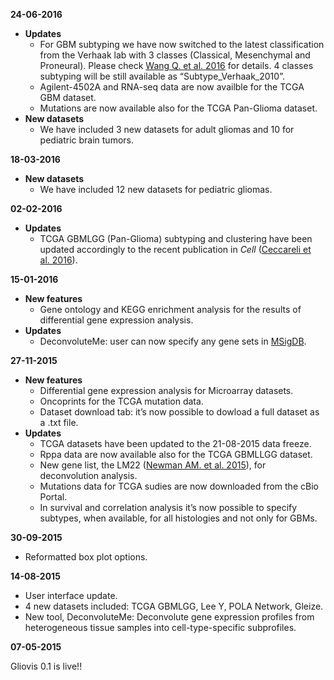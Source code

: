 **24-06-2016**  

* **Updates** 
  + For GBM subtyping we have now switched to the latest classification from the Verhaak lab with 3 classes (Classical, Mesenchymal and Proneural). Please check
[Wang Q. et al. 2016](http://biorxiv.org/content/early/2016/05/08/052076) for details. 4 classes subtyping will be still available as "Subtype_Verhaak_2010".  
  + Agilent-4502A and RNA-seq data are now availble for the TCGA GBM dataset.   
  + Mutations are now available also for the TCGA Pan-Glioma dataset.      

* **New datasets**   
  + We have included 3 new datasets for adult gliomas and 10 for pediatric brain tumors. 


**18-03-2016**  

* **New datasets**   
  + We have included 12 new datasets for pediatric gliomas.  

**02-02-2016**  

* **Updates**
  + TCGA GBMLGG (Pan-Glioma) subtyping and clustering have been updated accordingly to the recent publication in _Cell_ ([Ceccareli et al. 2016](http://www.ncbi.nlm.nih.gov/pubmed/26824661)).  


**15-01-2016**  

* **New features**  
  + Gene ontology and KEGG enrichment analysis for the results of differential gene expression analysis.  
  
* **Updates**
  + DeconvoluteMe: user can now specify any gene sets in [MSigDB](http://software.broadinstitute.org/gsea/msigdb/index.jsp).  
  

**27-11-2015**   

* **New features** 
  + Differential gene expression analysis for Microarray datasets.   
  + Oncoprints for the TCGA mutation data.   
  + Dataset download tab: it's now possible to dowload a full dataset as a .txt file.   
  
* **Updates** 
  + TCGA datasets have been updated to the 21-08-2015 data freeze.   
  + Rppa data are now available also for the TCGA GBMLLGG dataset.   
  + New gene list, the LM22 ([Newman AM. et al. 2015](www.ncbi.nlm.nih.gov/pubmed/25822800)), for deconvolution analysis.  
  + Mutations data for TCGA sudies are now downloaded from the cBio Portal. 
  + In survival and correlation analysis it's now possible to specify subtypes, when available, for all histologies and not only for GBMs.  

**30-09-2015**   

- Reformatted box plot options.  

**14-08-2015**   

- User interface update.  
- 4 new datasets included: TCGA GBMLGG, Lee Y, POLA Network, Gleize.    
- New tool, DeconvoluteMe: Deconvolute gene expression profiles from heterogeneous tissue samples into cell-type-specific subprofiles.    

**07-05-2015**   

Gliovis 0.1 is live!!

